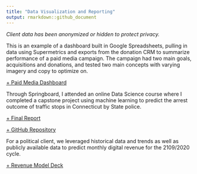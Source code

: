 ```yaml
---
title: "Data Visualization and Reporting"
output: rmarkdown::github_document
---
```


_Client data has been anonymized or hidden to protect privacy._

This is an example of a dashboard built in Google Spreadsheets, pulling in data using Supermetrics and exports from the donation CRM to summarize performance of a paid media campaign. The campaign had two main goals, acquisitions and donations, and tested two main concepts with varying imagery and copy to optimize on.

[+ Paid Media Dashboard](https://docs.google.com/spreadsheets/d/1Jit_Ip4tqt-7EfhfK8bPAFtaA8qvpYjvXkn-yhaQF-E/edit#gid=0)


Through Springboard, I attended an online Data Science course where I completed a capstone project using machine learning to predict the arrest outcome of traffic stops in Connecticut by State police.

[+ Final Report](https://github.com/paigewil/capstone/blob/master/capstone_report.md)

[+ GitHub Repository](https://github.com/paigewil/capstone)


For a political client, we leveraged historical data and trends as well as publicly available data to predict monthly digital revenue for the 2109/2020 cycle.

[+ Revenue Model Deck](https://docs.google.com/presentation/d/17xb8Kb3RoW0H9t41NTxNRL_ogRnjvBrq8cJZpeWqXvY/edit#slide=id.g55a4fa6c56_0_3)

